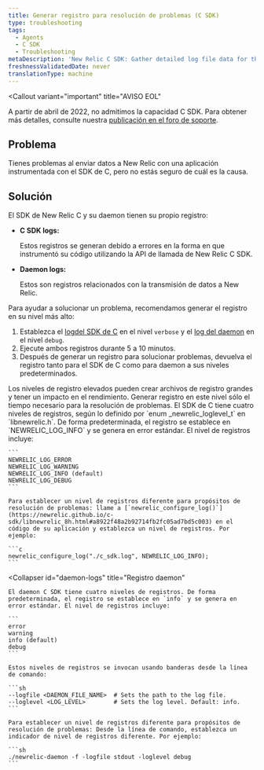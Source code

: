 ```yaml
---
title: Generar registro para resolución de problemas (C SDK)
type: troubleshooting
tags:
  - Agents
  - C SDK
  - Troubleshooting
metaDescription: 'New Relic C SDK: Gather detailed log file data for the SDK and daemon to diagnose problems, then return logs to their default levels.'
freshnessValidatedDate: never
translationType: machine
---
```


<Callout
  variant="important"
  title="AVISO EOL"
>
  A partir de abril de 2022, no admitimos la capacidad C SDK. Para obtener más detalles, consulte nuestra [publicación en el foro de soporte](https://discuss.newrelic.com/t/q1-bulk-eol-announcement-fy23/181744).
</Callout>

## Problema

Tienes problemas al enviar datos a New Relic con una aplicación instrumentada con el SDK de C, pero no estás seguro de cuál es la causa.

## Solución

El SDK de New Relic C y su daemon tienen su propio registro:

* <DoNotTranslate>**C SDK logs:**</DoNotTranslate>

  Estos registros se generan debido a errores en la forma en que instrumentó su código utilizando la API de llamada de New Relic C SDK.

* <DoNotTranslate>**Daemon logs:**</DoNotTranslate>

  Estos son registros relacionados con la transmisión de datos a New Relic.

Para ayudar a solucionar un problema, recomendamos generar el registro en su nivel más alto:

1. Establezca el [logdel SDK de C](#c-sdk-logs) en el nivel `verbose` y el [log del daemon](#daemon-logs) en el nivel `debug`.
2. Ejecute ambos registros durante 5 a 10 minutos.
3. Después de generar un registro para solucionar problemas, devuelva el registro tanto para el SDK de C como para daemon a sus niveles predeterminados.

<Callout variant="caution">
  Los niveles de registro elevados pueden crear archivos de registro grandes y tener un impacto en el rendimiento. Generar registro en este nivel sólo el tiempo necesario para la resolución de problemas.
</Callout>

<CollapserGroup>
  <Collapser
    id="c-sdk-logs"
    title="Registro del SDK de C"
  >
    El SDK de C tiene cuatro niveles de registros, según lo definido por `enum _newrelic_loglevel_t` en `libnewrelic.h`. De forma predeterminada, el registro se establece en `NEWRELIC_LOG_INFO` y se genera en error estándar. El nivel de registros incluye:

    ```
    NEWRELIC_LOG_ERROR
    NEWRELIC_LOG_WARNING
    NEWRELIC_LOG_INFO (default)
    NEWRELIC_LOG_DEBUG
    ```

    Para establecer un nivel de registros diferente para propósitos de resolución de problemas: llame a [`newrelic_configure_log()`](https://newrelic.github.io/c-sdk/libnewrelic_8h.html#a8922f48a2b92714fb2fc05ad7bd5c003) en el código de su aplicación y establezca un nivel de registros. Por ejemplo:

    ```c
    newrelic_configure_log("./c_sdk.log", NEWRELIC_LOG_INFO);
    ```
  </Collapser>

  <Collapser
    id="daemon-logs"
    title="Registro daemon"
  >
    El daemon C SDK tiene cuatro niveles de registros. De forma predeterminada, el registro se establece en `info` y se genera en error estándar. El nivel de registros incluye:

    ```
    error
    warning
    info (default)
    debug
    ```

    Estos niveles de registros se invocan usando banderas desde la línea de comando:

    ```sh
    --logfile <DAEMON_FILE_NAME>  # Sets the path to the log file.
    --loglevel <LOG_LEVEL>        # Sets the log level. Default: info.
    ```

    Para establecer un nivel de registros diferente para propósitos de resolución de problemas: Desde la línea de comando, establezca un indicador de nivel de registros diferente. Por ejemplo:

    ```sh
    ./newrelic-daemon -f -logfile stdout -loglevel debug
    ```
  </Collapser>
</CollapserGroup>